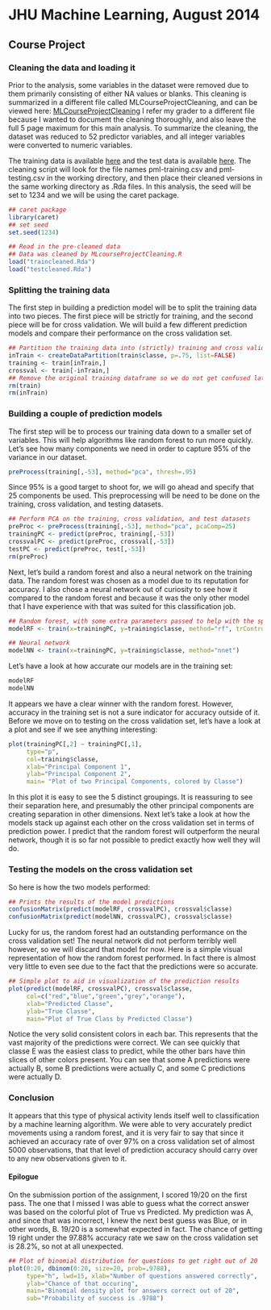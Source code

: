 # JHU Machine Learning, August 2014
## Course Project

### Cleaning the data and loading it

Prior to the analysis, some variables in the dataset were removed due to them primarily consisting of either NA values or blanks.  This cleaning is summarized in a different file called MLCourseProjectCleaning, and can be viewed here: [MLCourseProjectCleaning](http://htmlpreview.github.io/?https://github.com/ibanmd/JHUMachineLearning/blob/master/MLcourseProjectCleaning.html)  I refer my grader to a different file because I wanted to document the cleaning thoroughly, and also leave the full 5 page maximum for this main analysis.  To summarize the cleaning, the dataset was reduced to 52 predictor variables, and all integer variables were converted to numeric variables.    

The training data is available [here](https://d396qusza40orc.cloudfront.net/predmachlearn/pml-training.csv) and the test data is available [here](https://d396qusza40orc.cloudfront.net/predmachlearn/pml-testing.csv).  The cleaning script will look for the file names pml-training.csv and pml-testing.csv in the working directory, and then place their cleaned versions in the same working directory as .Rda files.  In this analysis, the seed will be set to 1234 and we will be using the caret package.  

```r
## caret package
library(caret)
## set seed
set.seed(1234)

## Read in the pre-cleaned data
## Data was cleaned by MLcourseProjectCleaning.R
load("traincleaned.Rda")
load("testcleaned.Rda")
```

### Splitting the training data

The first step in building a prediction model will be to split the training data into two pieces.  The first piece will be strictly for training, and the second piece will be for cross validation.  We will build a few different prediction models and compare their performance on the cross validation set.


```r
## Partition the training data into (strictly) training and cross validation
inTrain <- createDataPartition(train$classe, p=.75, list=FALSE)
training <- train[inTrain,]
crossval <- train[-inTrain,]
## Remove the original training dataframe so we do not get confused later, an inTrain while we're at it
rm(train)
rm(inTrain)
```

### Building a couple of prediction models

The first step will be to process our training data down to a smaller set of variables.  This will help algorithms like random forest to run more quickly.  Let's see how many components we need in order to capture 95% of the variance in our dataset.

```r
preProcess(training[,-53], method="pca", thresh=.95)
```

Since 95% is a good target to shoot for, we will go ahead and specify that 25 components be used.  This preprocessing will be need to be done on the training, cross validation, and testing datasets.

```r
## Perform PCA on the training, cross validation, and test datasets
preProc <- preProcess(training[,-53], method="pca", pcaComp=25)
trainingPC <- predict(preProc, training[,-53])
crossvalPC <- predict(preProc, crossval[,-53])
testPC <- predict(preProc, test[,-53])
rm(preProc)
```

Next, let's build a random forest and also a neural network on the training data.  The random forest was chosen as a model due to its reputation for accuracy.  I also chose a neural network out of curiosity to see how it compared to the random forest and because it was the only other model that I have experience with that was suited for this classification job.

```r
## Random forest, with some extra parameters passed to help with the speed
modelRF <- train(x=trainingPC, y=training$classe, method="rf", trControl = trainControl(method = "cv", number = 4, allowParallel = TRUE, verboseIter = FALSE))

## Neural network
modelNN <- train(x=trainingPC, y=training$classe, method="nnet")
```

Let's have a look at how accurate our models are in the training set:

```r
modelRF
modelNN
```

It appears we have a clear winner with the random forest.  However, accuracy in the training set is not a sure indicator for accuracy outside of it.  Before we move on to testing on the cross validation set, let's have a look at a plot and see if we see anything interesting:

```r
plot(trainingPC[,2] ~ trainingPC[,1], 
     type="p", 
     col=training$classe,
     xlab="Principal Component 1",
     ylab="Principal Component 2",
     main= "Plot of two Principal Components, colored by Classe")
```

In this plot it is easy to see the 5 distinct groupings.  It is reassuring to see their separation here, and presumably the other principal components are creating separation in other dimensions.  Next let's take a look at how the models stack up against each other on the cross validation set in terms of prediction power.  I predict that the random forest will outperform the neural network, though it is so far not possible to predict exactly how well they will do.

### Testing the models on the cross validation set

So here is how the two models performed:

```r
## Prints the results of the model predictions
confusionMatrix(predict(modelRF, crossvalPC), crossval$classe)
confusionMatrix(predict(modelNN, crossvalPC), crossval$classe)
```

Lucky for us, the random forest had an outstanding performance on the cross validation set!  The neural network did not perform terribly well however, so we will discard that model for now.  Here is a simple visual representation of how the random forest performed.  In fact there is almost very little to even see due to the fact that the predictions were so accurate.

```r
## Simple plot to aid in visualization of the prediction results
plot(predict(modelRF, crossvalPC), crossval$classe, 
     col=c("red","blue","green","grey","orange"),
     xlab="Predicted Classe",
     ylab="True Classe",
     main="Plot of True Class by Predicted Classe")
```

Notice the very solid consistent colors in each bar.  This represents that the vast majority of the predictions were correct.  We can see quickly that classe E was the easiest class to predict, while the other bars have thin slices of other colors present.  You can see that some A predictions were actually B, some B predictions were actually C, and some C predictions were actually D.

### Conclusion

It appears that this type of physical activity lends itself well to classification by a machine learning algorithm.  We were able to very accurately predict movements using a random forest, and it is very fair to say that since it achieved an accuracy rate of over 97% on a cross validation set of almost 5000 observations, that that level of prediction accuracy should carry over to any new observations given to it.

#### Epilogue 

On the submission portion of the assignment, I scored 19/20 on the first pass.  The one that I missed I was able to guess what the correct answer was based on the colorful plot of True vs Predicted.  My prediction was A, and since that was incorrect, I knew the next best guess was Blue, or in other words, B.  19/20 is a somewhat expected in fact.  The chance of getting 19 right under the 97.88% accuracy rate we saw on the cross validation set is 28.2%, so not at all unexpected.

```r
## Plot of binomial distribution for questions to get right out of 20
plot(0:20, dbinom(0:20, size=20, prob=.9788), 
     type="h", lwd=15, xlab="Number of questions answered correctly",
     ylab="Chance of that occuring",
     main="Binomial density plot for answers correct out of 20",
     sub="Probability of success is .9788")
```
